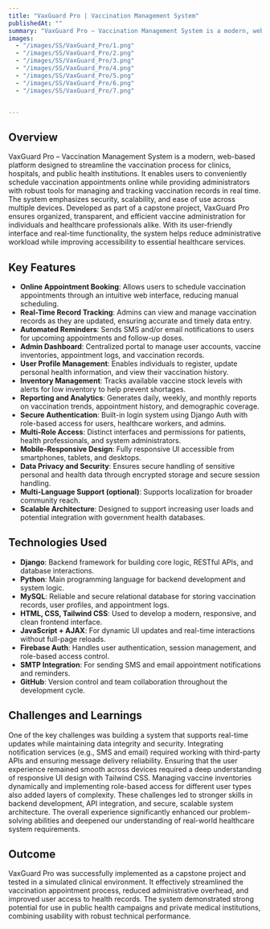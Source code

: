 ```yaml
---
title: "VaxGuard Pro | Vaccination Management System"
publishedAt: ""
summary: "VaxGuard Pro – Vaccination Management System is a modern, web-based platform designed to streamline the vaccination process for clinics, hospitals, and public health institutions. It enables users to conveniently schedule vaccination appointments online while providing administrators with robust tools for managing and tracking vaccination records in real time. The system emphasizes security, scalability, and ease of use across multiple devices. Developed as part of a capstone project, VaxGuard Pro ensures organized, transparent, and efficient vaccine administration for individuals and healthcare professionals alike. With its user-friendly interface and real-time functionality, the system helps reduce administrative workload while improving accessibility to essential healthcare services."
images:
  - "/images/SS/VaxGuard_Pro/1.png"
  - "/images/SS/VaxGuard_Pro/2.png"
  - "/images/SS/VaxGuard_Pro/3.png"
  - "/images/SS/VaxGuard_Pro/4.png"
  - "/images/SS/VaxGuard_Pro/5.png"
  - "/images/SS/VaxGuard_Pro/6.png"
  - "/images/SS/VaxGuard_Pro/7.png"


---
```


## Overview

VaxGuard Pro – Vaccination Management System is a modern, web-based platform designed to streamline the vaccination process for clinics, hospitals, and public health institutions. It enables users to conveniently schedule vaccination appointments online while providing administrators with robust tools for managing and tracking vaccination records in real time. The system emphasizes security, scalability, and ease of use across multiple devices. Developed as part of a capstone project, VaxGuard Pro ensures organized, transparent, and efficient vaccine administration for individuals and healthcare professionals alike. With its user-friendly interface and real-time functionality, the system helps reduce administrative workload while improving accessibility to essential healthcare services.


## Key Features

- **Online Appointment Booking**: Allows users to schedule vaccination appointments through an intuitive web interface, reducing manual scheduling.
- **Real-Time Record Tracking**: Admins can view and manage vaccination records as they are updated, ensuring accurate and timely data entry.
- **Automated Reminders**: Sends SMS and/or email notifications to users for upcoming appointments and follow-up doses.
- **Admin Dashboard**: Centralized portal to manage user accounts, vaccine inventories, appointment logs, and vaccination records.
- **User Profile Management**: Enables individuals to register, update personal health information, and view their vaccination history.
- **Inventory Management**: Tracks available vaccine stock levels with alerts for low inventory to help prevent shortages.
- **Reporting and Analytics**: Generates daily, weekly, and monthly reports on vaccination trends, appointment history, and demographic coverage.
- **Secure Authentication**: Built-in login system using Django Auth with role-based access for users, healthcare workers, and admins.
- **Multi-Role Access**: Distinct interfaces and permissions for patients, health professionals, and system administrators.
- **Mobile-Responsive Design**: Fully responsive UI accessible from smartphones, tablets, and desktops.
- **Data Privacy and Security**: Ensures secure handling of sensitive personal and health data through encrypted storage and secure session handling.
- **Multi-Language Support (optional)**: Supports localization for broader community reach.
- **Scalable Architecture**: Designed to support increasing user loads and potential integration with government health databases.


## Technologies Used

- **Django**: Backend framework for building core logic, RESTful APIs, and database interactions.
- **Python**: Main programming language for backend development and system logic.
- **MySQL**: Reliable and secure relational database for storing vaccination records, user profiles, and appointment logs.
- **HTML, CSS, Tailwind CSS**: Used to develop a modern, responsive, and clean frontend interface.
- **JavaScript + AJAX**: For dynamic UI updates and real-time interactions without full-page reloads.
- **Firebase Auth**: Handles user authentication, session management, and role-based access control.
- **SMTP Integration**: For sending SMS and email appointment notifications and reminders.
- **GitHub**: Version control and team collaboration throughout the development cycle.




## Challenges and Learnings

One of the key challenges was building a system that supports real-time updates while maintaining data integrity and security. Integrating notification services (e.g., SMS and email) required working with third-party APIs and ensuring message delivery reliability. Ensuring that the user experience remained smooth across devices required a deep understanding of responsive UI design with Tailwind CSS. Managing vaccine inventories dynamically and implementing role-based access for different user types also added layers of complexity. These challenges led to stronger skills in backend development, API integration, and secure, scalable system architecture. The overall experience significantly enhanced our problem-solving abilities and deepened our understanding of real-world healthcare system requirements.

## Outcome

VaxGuard Pro was successfully implemented as a capstone project and tested in a simulated clinical environment. It effectively streamlined the vaccination appointment process, reduced administrative overhead, and improved user access to health records. The system demonstrated strong potential for use in public health campaigns and private medical institutions, combining usability with robust technical performance.